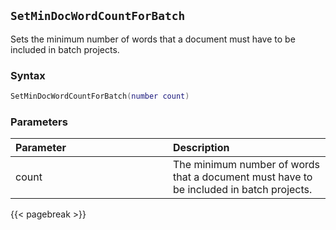 ## `SetMinDocWordCountForBatch`

Sets the minimum number of words that a document must have to be included in batch projects.

### Syntax {-}

``` .lua
SetMinDocWordCountForBatch(number count)
```

### Parameters {-}

**Parameter** | **Description**
| :-- | :-- |
count | The minimum number of words that a document must have to be included in batch projects.

{{< pagebreak >}}


